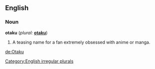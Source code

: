 ==English==

===Noun===
'''otaku'''  (''plural:'' '''[[otaku]]''')
# A teasing name for a fan extremely obsessed with anime or manga.

[[Category:English irregular plurals]]

[[de:Otaku]]